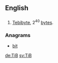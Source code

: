 ==English==

==={{abbreviation-old|en}}===
{{head|en}}

# [[tebibyte|Tebibyte]], 2<sup>40</sup> [[byte]]s.

===Anagrams===
* [[bit#English|bit]]

[[de:TiB]]
[[sv:TiB]]